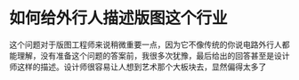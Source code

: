 # 如何给外行人描述版图这个行业

这个问题对于版图工程师来说稍微重要一点，因为它不像传统的你说电路外行人都能理解，没有准备这个问题的答案前，我很多次犹豫，最后给出的回答甚至是设计师这样的描述。设计师很容易让人想到艺术那个大板块去，显然偏得太多了



